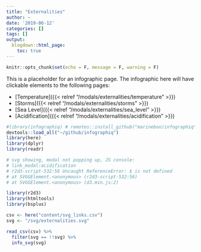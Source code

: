 ```yaml
---
title: "Externalities"
author: ~
date: '2019-06-12'
categories: []
tags: []
output:
  blogdown::html_page:
    toc: true
---
```


```r
knitr::opts_chunk$set(echo = F, message = F, warning = F)
```


This is a placeholder for an infographic page.
The infographic here will have clickable elements to the following pages:

- [Temperature]({{< relref "/modals/externalities/temperature" >}})
- [Storms]({{< relref "/modals/externalities/storms" >}})
- [Sea Level]({{< relref "/modals/externalities/sea_level" >}})
- [Acidification]({{< relref "/modals/externalities/acidification" >}})
 
```r
#library(infographiq) # remotes::install_github("marinebon/infographiq")
devtools::load_all("~/github/infographiq")
library(here)
library(dplyr)
library(readr)

# svg showing, modal not popping up, JS console:
# link_modal:acidification
# r2d3-script-532:56 Uncaught ReferenceError: $ is not defined
# at SVGGElement.<anonymous> (r2d3-script-532:56)
# at SVGGElement.<anonymous> (d3.min.js:2)

library(r2d3)
library(htmltools)
library(bsplus)

csv <- here("content/svg_links.csv")
svg <- "/svg/externalities.svg"

read_csv(csv) %>% 
  filter(svg == !!svg) %>% 
  info_svg(svg)
```
 
